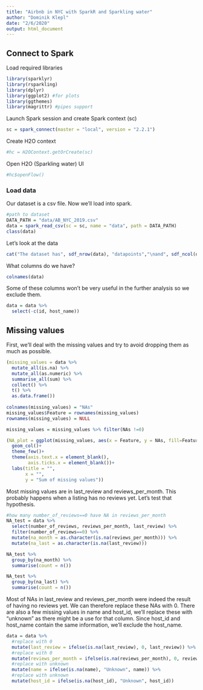 ```yaml
---
title: "Airbnb in NYC with SparkR and Sparkling water"
author: "Dominik Klepl"
date: "2/6/2020"
output: html_document
---
```


## Connect to Spark
Load required libraries
```r
library(sparklyr)
library(rsparkling)
library(dplyr)
library(ggplot2) #for plots
library(ggthemes)
library(magrittr) #pipes support
```

Launch Spark session and create Spark context (sc)
```r
sc = spark_connect(master = "local", version = "2.2.1")
```

Create H2O context
```r
#hc = H2OContext.getOrCreate(sc)
```

Open H2O (Sparkling water) UI
```r
#hc$openFlow()
```

### Load data
Our dataset is a csv file. Now we'll load into spark.
```r
#path to dataset
DATA_PATH = "data/AB_NYC_2019.csv"
data = spark_read_csv(sc = sc, name = "data", path = DATA_PATH)
class(data)
```

Let's look at the data
```r
cat("The dataset has", sdf_nrow(data), "datapoints","\nand", sdf_ncol(data), "features.")
```

What columns do we have?
```r
colnames(data)
```

Some of these columns won't be very useful in the further analysis so we exclude them.
```r
data = data %>%
  select(-c(id, host_name))
```


## Missing values
First, we'll deal with the missing values and try to avoid dropping them as much as possible.
```r
(missing_values = data %>% 
  mutate_all(is.na) %>%
  mutate_all(as.numeric) %>%
  summarise_all(sum) %>% 
  collect() %>%
  t() %>%
  as.data.frame())
  
colnames(missing_values) = "NAs"
missing_values$Feature = rownames(missing_values)
rownames(missing_values) = NULL

missing_values = missing_values %>% filter(NAs !=0)

(NA_plot = ggplot(missing_values, aes(x = Feature, y = NAs, fill=Feature))+
  geom_col()+
  theme_few()+
  theme(axis.text.x = element_blank(),
        axis.ticks.x = element_blank())+
  labs(title = "",
       x = "",
       y = "Sum of missing values"))
```

Most missing values are in last_review and reviews_per_month. This probably happens when a listing has no reviews yet. Let's test that hypothesis.
```r
#how many number_of_reviews==0 have NA in reviews_per_month 
NA_test = data %>% 
  select(number_of_reviews, reviews_per_month, last_review) %>%
  filter(number_of_reviews==0) %>%
  mutate(na_month = as.character(is.na(reviews_per_month))) %>%
  mutate(na_last = as.character(is.na(last_review)))

NA_test %>%
  group_by(na_month) %>%
  summarise(count = n())

NA_test %>%
  group_by(na_last) %>%
  summarise(count = n())
```

Most of NAs in last_review and reviews_per_month were indeed the result of having no reviews yet. We can therefore replace these NAs with 0.
There are also a few missing values in name and host_id, we'll replace these with "unknown" as there might be a use for that column.
Since host_id and host_name contain the same information, we'll exclude the host_name.
```r
data = data %>%
  #replace with 0
  mutate(last_review = ifelse(is.na(last_review), 0, last_review)) %>% 
  #replace with 0
  mutate(reviews_per_month = ifelse(is.na(reviews_per_month), 0, reviews_per_month)) %>% 
  #replace with unknown
  mutate(name = ifelse(is.na(name), "Unknown", name)) %>%
  #replace with unknown
  mutate(host_id = ifelse(is.na(host_id), "Unknown", host_id))
```



